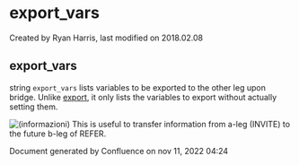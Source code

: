 
# export_vars 

 Created by  Ryan Harris, last modified on 2018.02.08

## export_vars

string `export_vars` lists variables to be exported to the other leg upon bridge. Unlike [export](../FreeSWITCH-Explained/Modules/mod-dptools/6586592.mdx#about), it only lists the variables to export without actually setting them.

![(informazioni)](/images/icons/emoticons/information.svg) This is useful to transfer information from a-leg (INVITE) to the future b-leg of REFER.

Document generated by Confluence on nov 11, 2022 04:24
